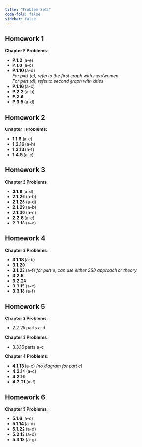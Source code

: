 ```yaml
---
title: "Problem Sets"
code-fold: false
sidebar: false
---
```



## Homework 1

**Chapter P Problems:**

-   **P.1.2** (a-e)
-   **P.1.8** (a-c)
-   **P.1.10** (a-d) <br/> *For part (c), refer to the first graph with men/women* <br/> *For part (d), refer to second graph with cities*
-   **P.1.16** (a-c)
-   **P.2.2** (a-b)
-   **P.2.6**
-   **P.3.5** (a-d)

## Homework 2

**Chapter 1 Problems:**

-   **1.1.6** (a-e)
-   **1.2.16** (a-h)
-   **1.3.13** (a-f)
-   **1.4.5** (a-c)

## Homework 3

**Chapter 2 Problems:**

-   **2.1.8** (a-d)
-   **2.1.26** (a-b)
-   **2.1.28** (a-d)
-   **2.1.29** (a-b)
-   **2.1.30** (a-c)
-   **2.2.6** (a-c)
-   **2.3.18** (a-c)

## Homework 4

**Chapter 3 Problems:**

- **3.1.18** (a-b)
- **3.1.20**
- **3.1.22** (a-f) *for part e, can use either 2SD approach or theory*
- **3.2.6**
- **3.2.24**
- **3.3.15** (a-c)
- **3.3.18** (a-f)

## Homework 5

**Chapter 2 Problems:** 

- 2.2.25 parts a-d

**Chapter 3 Problems:** 

- 3.3.16 parts a-c

**Chapter 4 Problems:**

- **4.1.13** (a-c) *(no diagram for part c)*
- **4.2.14** (a-c)
- **4.2.16**
- **4.2.21** (a-f)




## Homework 6

**Chapter 5 Problems:**

- **5.1.6** (a-c)
- **5.1.14** (a-d)
- **5.1.22** (a-d)
- **5.2.12** (a-d)
- **5.3.18** (a-g)

